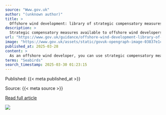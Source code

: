 ```yaml
---
source: "Www.gov.uk"
author: "(unknown author)"
title: >
  Offshore wind development: library of strategic compensatory measures
description: >
  Strategic compensatory measures available to offshore wind developers.
url: "https://www.gov.uk/guidance/offshore-wind-development-library-of-strategic-compensatory-measures"
image: "https://www.gov.uk/assets/static/govuk-opengraph-image-03837e1cec82f217cf32514635a13c879b8c400ae3b1c207c5744411658c7635.png"
published_at: 2025-03-28
content: >
  As an offshore wind developer, you can use strategic compensatory measures for your derogation case as part of your development consent order and marine licence applications.  You must provide compen… [+4887 chars]
terms: "Seabirds"
search_timestamp: 2025-03-30 01:23:15
---
```



Published: {{< meta published_at >}}


Source: {{< meta source >}}


[Read full article]({{< meta url >}}){target='_blank'}



![](`r rmarkdown::metadata$image[1]`)
